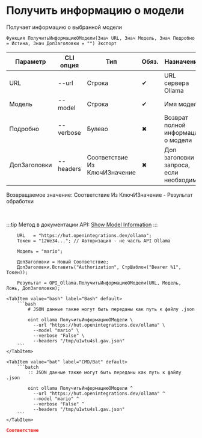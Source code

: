 ﻿---
sidebar_position: 3
description: Получить информацию о модели и другие функции для работы с Ollama в Открытом пакете интеграций - бесплатной open-source библиотеке интеграций для 1С:Предприятие 8, OneScript и CLI
keywords: [1C, 1С, 1С:Предприятие, 1С:Предприятие 8.3, API, Интеграция, Сервисы, Обмен, OneScript, CLI, Ollama]
---


# Получить информацию о модели
 Получает информацию о выбранной модели



`Функция ПолучитьИнформациюОМодели(Знач URL, Знач Модель, Знач Подробно = Истина, Знач ДопЗаголовки = "") Экспорт`

  | Параметр | CLI опция | Тип | Обяз. | Назначение |
  |-|-|-|-|-|
  | URL | --url | Строка | &#x2714; | URL сервера Ollama |
  | Модель | --model | Строка | &#x2714; | Имя модели |
  | Подробно | --verbose | Булево | &#x2716; | Возврат полной информации о модели |
  | ДопЗаголовки | --headers | Соответствие Из КлючИЗначение | &#x2716; | Доп заголовки запроса, если необходимо |

  
  Возвращаемое значение:   Соответствие Из КлючИЗначение - Результат обработки

<br/>

:::tip
Метод в документации API: [Show Model Information](https://github.com/ollama/ollama/blob/main/docs/api.md#show-model-information)
:::
<br/>



```bsl title="Пример использования для 1С:Предприятие/OneScript"
    URL   = "https://hut.openintegrations.dev/ollama";
    Токен = "12We34..."; // Авторизация - не часть API Ollama

    Модель = "mario";

    ДопЗаголовки = Новый Соответствие;
    ДопЗаголовки.Вставить("Authorization", СтрШаблон("Bearer %1", Токен));

    Результат = OPI_Ollama.ПолучитьИнформациюОМодели(URL, Модель, Ложь, ДопЗаголовки);
```
    

 <Tabs>
  
    <TabItem value="bash" label="Bash" default>
        ```bash
            # JSON данные также могут быть переданы как путь к файлу .json
            
            oint ollama ПолучитьИнформациюОМодели \
              --url "https://hut.openintegrations.dev/ollama" \
              --model "mario" \
              --verbose "False" \
              --headers "/tmp/u1wtu4sl.gav.json"
        ```
    </TabItem>
  
    <TabItem value="bat" label="CMD/Bat" default>
        ```batch
            :: JSON данные также могут быть переданы как путь к файлу .json
            
            oint ollama ПолучитьИнформациюОМодели ^
              --url "https://hut.openintegrations.dev/ollama" ^
              --model "mario" ^
              --verbose "False" ^
              --headers "/tmp/u1wtu4sl.gav.json"
        ```
    </TabItem>
</Tabs>


```json title="Результат"
Соответствие
```
